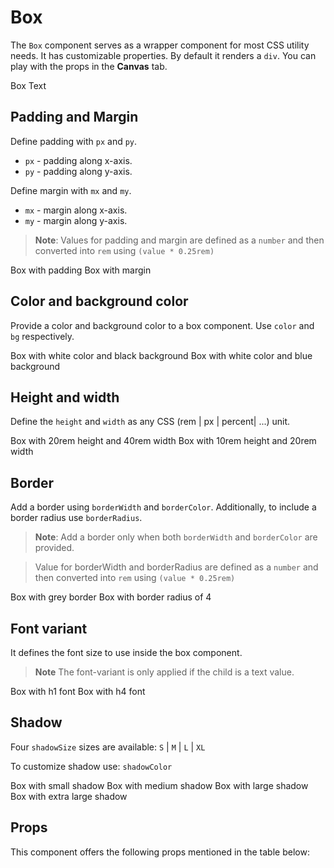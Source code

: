 
<Meta title="Core" component={Box} />

# Box

The `Box` component serves as a wrapper component for most  CSS utility needs. It has customizable properties. By default it renders a `div`.
You can play with the props in the **Canvas** tab.

<Preview withToolbar>
    <Story name="Box" decorators={[withKnobs]}>
        <Box
            fontVariant={select('Font Variant', fontVariants, 'h2')}
            color={color('Text Color', 'black')}
            bg={color('Background Color', '#e6effd')}
            isLoading={boolean('Is Loading', false)}
            px={number('Padding x-axis', 4)}
            py={number('Padding y-axis', 4)}
            mx={number('Margin x-axis', 2)}
            my={number('Margin y-axis', 2)}
            borderRadius={number('Border radius', 2)}
            borderColor={color('Border color', defaultTheme.colors.medlyGreen[500])}
            borderWidth={number('Border width', 1)}
            shadowSize={select('Shadow', shadows, 'M')}
            shadowColor={color('Shadow Color', 'rgba(0, 0, 0, 0.2)')}
        >
            <p>Box Text</p>
        </Box>
    </Story>
</Preview>

## Padding and Margin

Define padding with `px` and `py`.

-   `px` - padding along x-axis.
-   `py` - padding along y-axis.

Define margin with `mx` and `my`.

-   `mx` - margin along x-axis.
-   `my` - margin along y-axis.

> **Note**: Values for padding and margin are defined as a `number` and then converted into `rem` using `(value * 0.25rem)`

<Preview>
    <Box px={4} py={4} mx={0} my={0} borderWidth={1} borderColor="tomato">
        Box with padding
    </Box>
    <Box mx={8} my={4} px={0} py={0} borderWidth={1} borderColor="tomato">
        Box with margin
    </Box>
</Preview>

## Color and background color

Provide a color and background color to a box component. Use `color` and `bg` respectively.

<Preview>
    <Box color="white" bg="black" mx={2}>
        Box with white color and black background
    </Box>
    <Box color="white" bg={defaultTheme.colors.blue[500]} mx={2}>
        Box with white color and blue background
    </Box>
</Preview>

## Height and width

Define the `height` and `width` as any CSS (rem | px | percent| ...) unit.

<Preview>
    <Box color="white" bg="black" mx={2} height="20rem" width="40rem">
        Box with 20rem height and 40rem width
    </Box>
    <Box color="white" bg="black" mx={2} height="10rem" width="20rem">
        Box with 10rem height and 20rem width
    </Box>
</Preview>

## Border

Add a border using `borderWidth` and `borderColor`. Additionally, to include a border radius use `borderRadius`.

> **Note**: Add a border only when both `borderWidth` and `borderColor` are provided.

> Value for borderWidth and borderRadius are defined as a `number` and then converted into `rem` using `(value * 0.25rem)`

<Preview>
    <Box borderColor={defaultTheme.colors.grey[500]} borderWidth={1} mx={2} borderRadius={0}>
        Box with grey border
    </Box>
    <Box borderColor={defaultTheme.colors.grey[500]} borderWidth={1} mx={2} borderRadius={4}>
        Box with border radius of 4
    </Box>
</Preview>

## Font variant

It defines the font size to use inside the box component.

> **Note** The font-variant is only applied if the child is a text value.

<Preview>
    <Box mx={2} fontVariant="h1" borderColor={defaultTheme.colors.grey[500]} borderWidth={1}>
        Box with h1 font
    </Box>
    <Box mx={2} fontVariant="h4" borderColor={defaultTheme.colors.grey[500]} borderWidth={1}>
        Box with h4 font
    </Box>
</Preview>

## Shadow

Four `shadowSize` sizes are available: `S` | `M` | `L` | `XL`

To customize shadow use: `shadowColor`

<Preview>
    <Box mx={2} shadowSize="S">
        Box with small shadow
    </Box>
    <Box mx={2} shadowSize="M">
        Box with medium shadow
    </Box>
    <Box mx={2} shadowSize="L">
        Box with large shadow
    </Box>
    <Box mx={2} shadowSize="XL">
        Box with extra large shadow
    </Box>
</Preview>

## Props

This component offers the following props mentioned in the table below:

<Props of={Box} />
